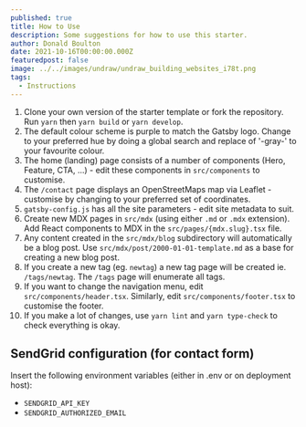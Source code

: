 ```yaml
---
published: true
title: How to Use
description: Some suggestions for how to use this starter.
author: Donald Boulton
date: 2021-10-16T00:00:00.000Z
featuredpost: false
image: ../../images/undraw/undraw_building_websites_i78t.png
tags:
  - Instructions
---
```


1. Clone your own version of the starter template or fork the repository. Run `yarn` then `yarn build` or `yarn develop`.
2. The default colour scheme is purple to match the Gatsby logo. Change to your preferred hue by doing a global search and replace of '-gray-' to your favourite colour.
3. The home (landing) page consists of a number of components (Hero, Feature, CTA, ...) - edit these components in `src/components` to customise.
4. The `/contact` page displays an OpenStreetMaps map via Leaflet - customise by changing to your preferred set of coordinates.
5. `gatsby-config.js` has all the site parameters - edit site metadata to suit.
6. Create new MDX pages in `src/mdx` (using either `.md` or `.mdx` extension). Add React components to MDX in the `src/pages/{mdx.slug}.tsx` file.
7. Any content created in the `src/mdx/blog` subdirectory will automatically be a blog post. Use `src/mdx/post/2000-01-01-template.md` as a base for creating a new blog post.
8. If you create a new tag (eg. `newtag`) a new tag page will be created ie. `/tags/newtag`. The `/tags` page will enumerate all tags.
9. If you want to change the navigation menu, edit `src/components/header.tsx`. Similarly, edit `src/components/footer.tsx` to customise the footer.
10. If you make a lot of changes, use `yarn lint` and `yarn type-check` to check everything is okay.

## SendGrid configuration (for contact form)

Insert the following environment variables (either in .env or on deployment host):

- `SENDGRID_API_KEY`
- `SENDGRID_AUTHORIZED_EMAIL`